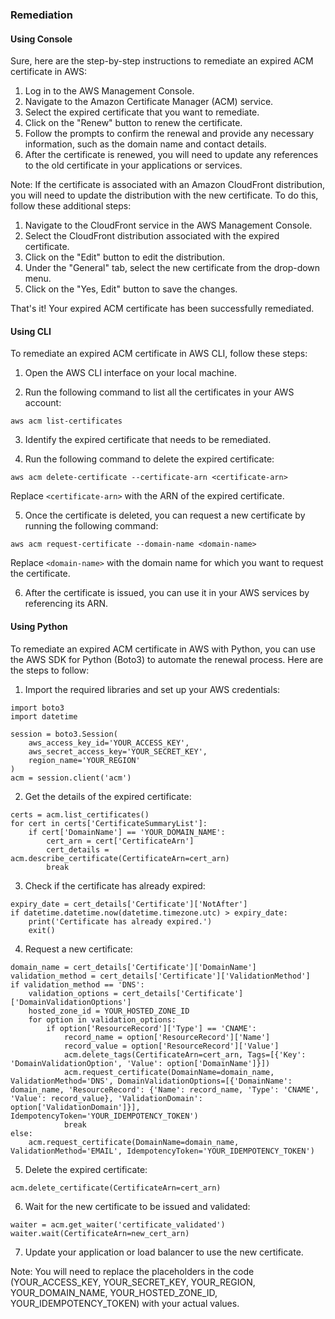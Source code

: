 ### Remediation

#### Using Console

Sure, here are the step-by-step instructions to remediate an expired ACM certificate in AWS:

1. Log in to the AWS Management Console.
2. Navigate to the Amazon Certificate Manager (ACM) service.
3. Select the expired certificate that you want to remediate.
4. Click on the "Renew" button to renew the certificate.
5. Follow the prompts to confirm the renewal and provide any necessary information, such as the domain name and contact details.
6. After the certificate is renewed, you will need to update any references to the old certificate in your applications or services.

Note: If the certificate is associated with an Amazon CloudFront distribution, you will need to update the distribution with the new certificate. To do this, follow these additional steps:

1. Navigate to the CloudFront service in the AWS Management Console.
2. Select the CloudFront distribution associated with the expired certificate.
3. Click on the "Edit" button to edit the distribution.
4. Under the "General" tab, select the new certificate from the drop-down menu.
5. Click on the "Yes, Edit" button to save the changes.

That's it! Your expired ACM certificate has been successfully remediated.

#### Using CLI

To remediate an expired ACM certificate in AWS CLI, follow these steps:

1. Open the AWS CLI interface on your local machine.

2. Run the following command to list all the certificates in your AWS account:

```
aws acm list-certificates
```

3. Identify the expired certificate that needs to be remediated.

4. Run the following command to delete the expired certificate:

```
aws acm delete-certificate --certificate-arn <certificate-arn>
```

Replace `<certificate-arn>` with the ARN of the expired certificate.

5. Once the certificate is deleted, you can request a new certificate by running the following command:

```
aws acm request-certificate --domain-name <domain-name>
```

Replace `<domain-name>` with the domain name for which you want to request the certificate.

6. After the certificate is issued, you can use it in your AWS services by referencing its ARN.

#### Using Python

To remediate an expired ACM certificate in AWS with Python, you can use the AWS SDK for Python (Boto3) to automate the renewal process. Here are the steps to follow:

1. Import the required libraries and set up your AWS credentials:

```
import boto3
import datetime

session = boto3.Session(
    aws_access_key_id='YOUR_ACCESS_KEY',
    aws_secret_access_key='YOUR_SECRET_KEY',
    region_name='YOUR_REGION'
)
acm = session.client('acm')
```

2. Get the details of the expired certificate:

```
certs = acm.list_certificates()
for cert in certs['CertificateSummaryList']:
    if cert['DomainName'] == 'YOUR_DOMAIN_NAME':
        cert_arn = cert['CertificateArn']
        cert_details = acm.describe_certificate(CertificateArn=cert_arn)
        break
```

3. Check if the certificate has already expired:

```
expiry_date = cert_details['Certificate']['NotAfter']
if datetime.datetime.now(datetime.timezone.utc) > expiry_date:
    print('Certificate has already expired.')
    exit()
```

4. Request a new certificate:

```
domain_name = cert_details['Certificate']['DomainName']
validation_method = cert_details['Certificate']['ValidationMethod']
if validation_method == 'DNS':
    validation_options = cert_details['Certificate']['DomainValidationOptions']
    hosted_zone_id = YOUR_HOSTED_ZONE_ID
    for option in validation_options:
        if option['ResourceRecord']['Type'] == 'CNAME':
            record_name = option['ResourceRecord']['Name']
            record_value = option['ResourceRecord']['Value']
            acm.delete_tags(CertificateArn=cert_arn, Tags=[{'Key': 'DomainValidationOption', 'Value': option['DomainName']}])
            acm.request_certificate(DomainName=domain_name, ValidationMethod='DNS', DomainValidationOptions=[{'DomainName': domain_name, 'ResourceRecord': {'Name': record_name, 'Type': 'CNAME', 'Value': record_value}, 'ValidationDomain': option['ValidationDomain']}], IdempotencyToken='YOUR_IDEMPOTENCY_TOKEN')
            break
else:
    acm.request_certificate(DomainName=domain_name, ValidationMethod='EMAIL', IdempotencyToken='YOUR_IDEMPOTENCY_TOKEN')
```

5. Delete the expired certificate:

```
acm.delete_certificate(CertificateArn=cert_arn)
```

6. Wait for the new certificate to be issued and validated:

```
waiter = acm.get_waiter('certificate_validated')
waiter.wait(CertificateArn=new_cert_arn)
```

7. Update your application or load balancer to use the new certificate.

Note: You will need to replace the placeholders in the code (YOUR_ACCESS_KEY, YOUR_SECRET_KEY, YOUR_REGION, YOUR_DOMAIN_NAME, YOUR_HOSTED_ZONE_ID, YOUR_IDEMPOTENCY_TOKEN) with your actual values.

